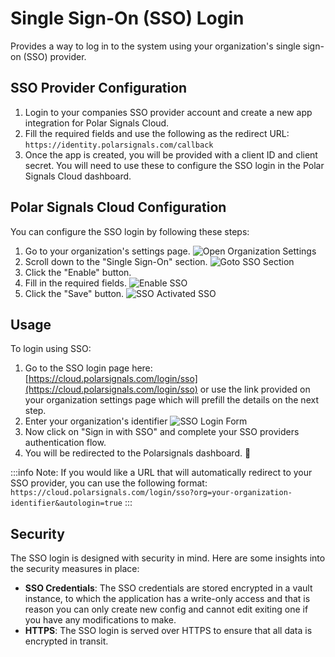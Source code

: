 # Single Sign-On (SSO) Login
Provides a way to log in to the system using your organization's single sign-on (SSO) provider.

## SSO Provider Configuration
1. Login to your companies SSO provider account and create a new app integration for Polar Signals Cloud.
2. Fill the required fields and use the following as the redirect URL: `https://identity.polarsignals.com/callback`
3. Once the app is created, you will be provided with a client ID and client secret. You will need to use these to configure the SSO login in the Polar Signals Cloud dashboard.

## Polar Signals Cloud Configuration
You can configure the SSO login by following these steps:
1. Go to your organization's settings page.
![Open Organization Settings](/img/sso/navigate-to-organization-settings-page.png)
2. Scroll down to the "Single Sign-On" section.
![Goto SSO Section](/img/sso/sso-section.png)
3. Click the "Enable" button.
4. Fill in the required fields.
![Enable SSO](/img/sso/sso-enable.png)
5. Click the "Save" button.
![SSO Activated SSO](/img/sso/sso-activated.png)

## Usage
To login using SSO:
1. Go to the SSO login page here: [https://cloud.polarsignals.com/login/sso](https://cloud.polarsignals.com/login/sso) or use the link provided on your organization settings page which will prefill the details on the next step.
2. Enter your organization's identifier
![SSO Login Form](/img/sso/sso-login-page.png)
3. Now click on "Sign in with SSO" and complete your SSO providers authentication flow.
4. You will be redirected to the Polarsignals dashboard. 🎉

:::info
Note: If you would like a URL that will automatically redirect to your SSO provider, you can use the following format: `https://cloud.polarsignals.com/login/sso?org=your-organization-identifier&autologin=true`
:::


## Security
The SSO login is designed with security in mind. Here are some insights into the security measures in place:
- **SSO Credentials**: The SSO credentials are stored encrypted in a vault instance, to which the application has a write-only access and that is reason you can only create new config and cannot edit exiting one if you have any modifications to make.
- **HTTPS**: The SSO login is served over HTTPS to ensure that all data is encrypted in transit.
